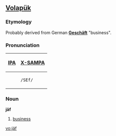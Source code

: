 ==[[Volapük]]==

===Etymology===
Probably derived from German '''[[Geschäft]]''' "business".

===Pronunciation===
{| border=1 cellpadding=5
! [[w:IPA|IPA]] !! [[w:X-SAMPA|X-SAMPA]]
|-
| {{IPAchar|/ʃɛf/}} || <tt>/SEf/</tt>
|}

===Noun===
'''jäf'''

# [[business]]

[[vo:jäf]]